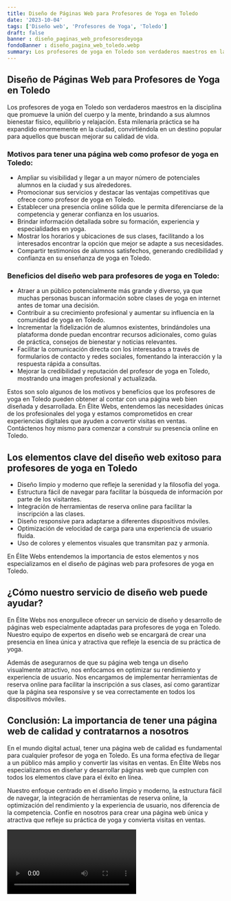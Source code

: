 ```yaml
---
title: Diseño de Páginas Web para Profesores de Yoga en Toledo
date: '2023-10-04'
tags: ['Diseño web', 'Profesores de Yoga', 'Toledo']
draft: false
banner : diseño_paginas_web_profesoresdeyoga
fondoBanner : diseño_pagina_web_toledo.webp
summary: Los profesores de yoga en Toledo son verdaderos maestros en la disciplina que promueve la unión del cuerpo y la mente, brindando a sus alumnos bienestar físico, equilibrio y relajación. Esta milenaria práctica se ha expandido enormemente en la ciudad, convirtiéndola en un destino popular para aquellos que buscan mejorar su calidad de vida.
---
```


## Diseño de Páginas Web para Profesores de Yoga en Toledo

Los profesores de yoga en Toledo son verdaderos maestros en la disciplina que promueve la unión del cuerpo y la mente, brindando a sus alumnos bienestar físico, equilibrio y relajación. Esta milenaria práctica se ha expandido enormemente en la ciudad, convirtiéndola en un destino popular para aquellos que buscan mejorar su calidad de vida.

### Motivos para tener una página web como profesor de yoga en Toledo:

- Ampliar su visibilidad y llegar a un mayor número de potenciales alumnos en la ciudad y sus alrededores.
- Promocionar sus servicios y destacar las ventajas competitivas que ofrece como profesor de yoga en Toledo.
- Establecer una presencia online sólida que le permita diferenciarse de la competencia y generar confianza en los usuarios.
- Brindar información detallada sobre su formación, experiencia y especialidades en yoga.
- Mostrar los horarios y ubicaciones de sus clases, facilitando a los interesados encontrar la opción que mejor se adapte a sus necesidades.
- Compartir testimonios de alumnos satisfechos, generando credibilidad y confianza en su enseñanza de yoga en Toledo.

### Beneficios del diseño web para profesores de yoga en Toledo:

- Atraer a un público potencialmente más grande y diverso, ya que muchas personas buscan información sobre clases de yoga en internet antes de tomar una decisión.
- Contribuir a su crecimiento profesional y aumentar su influencia en la comunidad de yoga en Toledo.
- Incrementar la fidelización de alumnos existentes, brindándoles una plataforma donde puedan encontrar recursos adicionales, como guías de práctica, consejos de bienestar y noticias relevantes.
- Facilitar la comunicación directa con los interesados a través de formularios de contacto y redes sociales, fomentando la interacción y la respuesta rápida a consultas.
- Mejorar la credibilidad y reputación del profesor de yoga en Toledo, mostrando una imagen profesional y actualizada.

Estos son solo algunos de los motivos y beneficios que los profesores de yoga en Toledo pueden obtener al contar con una página web bien diseñada y desarrollada. En Élite Webs, entendemos las necesidades únicas de los profesionales del yoga y estamos comprometidos en crear experiencias digitales que ayuden a convertir visitas en ventas. Contáctenos hoy mismo para comenzar a construir su presencia online en Toledo.

<GifSeo />

<Cta />

## Los elementos clave del diseño web exitoso para profesores de yoga en Toledo

- Diseño limpio y moderno que refleje la serenidad y la filosofía del yoga.
- Estructura fácil de navegar para facilitar la búsqueda de información por parte de los visitantes.
- Integración de herramientas de reserva online para facilitar la inscripción a las clases.
- Diseño responsive para adaptarse a diferentes dispositivos móviles.
- Optimización de velocidad de carga para una experiencia de usuario fluida.
- Uso de colores y elementos visuales que transmitan paz y armonía.

En Élite Webs entendemos la importancia de estos elementos y nos especializamos en el diseño de páginas web para profesores de yoga en Toledo.

## ¿Cómo nuestro servicio de diseño web puede ayudar?

En Élite Webs nos enorgullece ofrecer un servicio de diseño y desarrollo de páginas web especialmente adaptadas para profesores de yoga en Toledo. Nuestro equipo de expertos en diseño web se encargará de crear una presencia en línea única y atractiva que refleje la esencia de su práctica de yoga.

Además de asegurarnos de que su página web tenga un diseño visualmente atractivo, nos enfocamos en optimizar su rendimiento y experiencia de usuario. Nos encargamos de implementar herramientas de reserva online para facilitar la inscripción a sus clases, así como garantizar que la página sea responsive y se vea correctamente en todos los dispositivos móviles.

## Conclusión: La importancia de tener una página web de calidad y contratarnos a nosotros

En el mundo digital actual, tener una página web de calidad es fundamental para cualquier profesor de yoga en Toledo. Es una forma efectiva de llegar a un público más amplio y convertir las visitas en ventas. En Élite Webs nos especializamos en diseñar y desarrollar páginas web que cumplen con todos los elementos clave para el éxito en línea.

Nuestro enfoque centrado en el diseño limpio y moderno, la estructura fácil de navegar, la integración de herramientas de reserva online, la optimización del rendimiento y la experiencia de usuario, nos diferencia de la competencia. Confíe en nosotros para crear una página web única y atractiva que refleje su práctica de yoga y convierta visitas en ventas.

<Video />

<CtaBot job='Profesores de Yoga' city='Toledo'/>

<Gmaps query='Toledo+españa+maps' />